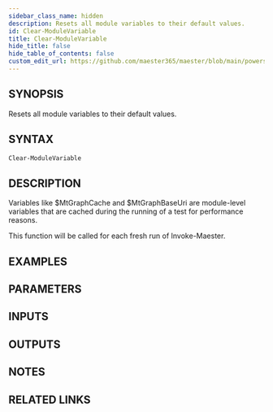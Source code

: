 ```yaml
---
sidebar_class_name: hidden
description: Resets all module variables to their default values.
id: Clear-ModuleVariable
title: Clear-ModuleVariable
hide_title: false
hide_table_of_contents: false
custom_edit_url: https://github.com/maester365/maester/blob/main/powershell/public/Clear-ModuleVariable.ps1
---
```


## SYNOPSIS

Resets all module variables to their default values.

## SYNTAX

```powershell
Clear-ModuleVariable
```

## DESCRIPTION

Variables like $MtGraphCache and $MtGraphBaseUri are module-level variables that are cached
during the running of a test for performance reasons.

This function will be called for each fresh run of Invoke-Maester.

## EXAMPLES

## PARAMETERS

## INPUTS

## OUTPUTS

## NOTES

## RELATED LINKS
